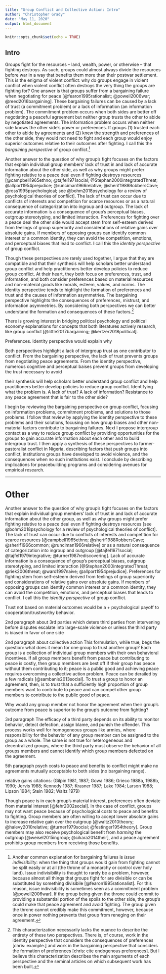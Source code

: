 ```yaml
---
title: "Group Conflict and Collective Action: Intro"
author: "Christopher Grady"
date: "May 11, 2020"
output: html_document
---
```


```r
knitr::opts_chunk$set(echo = TRUE)
```

<!--chris: thinking about removing discussion of third parties altogether.  Just saying "short of a third party intervening in the conflict...[repeated interaction stuff]."  Then footnote things about third parties. -->

## Intro

<!--1 – Violence is bad.  Results from information/commitment problem.  Explain information/comm problem.-->

Groups fight for the resources -- land, wealth, power, or otherwise -- that fighting destroys.  As such, groups could almost always divide the resources before war in a way that benefits them more than their postwar settlement.  This is the enigma of violent conflict: why do groups engage in violent conflict when violent conflict often destroys the very thing the groups are fighting for?  One answer is that groups suffer from a bargaining failure when negotiating for peace [@fearon1995rationalist; @powell2006war; @reed2016bargaining].  These bargaining failures can be caused by a lack of trust (a commitment problem) or a lack of information (an information problem).  The commitment problem occurs when both sides are better off negotiating a peaceful agreement but neither group trusts the other to abide by negotiated agreements.  The information problem occurs when neither side knows the other side's power or preferences.  If groups (1) trusted each other to abide by agreements and (2) knew the strength and preferences of the other side, they would not need to fight and each group would enjoy superior outcomes relative to their outcomes after fighting.  I call this the _bargaining perspective_ of group conflict.[^IssueIndivisibility]

[^IssueIndivisibility]: Another common explanation for bargaining failures is _issue indivisibility_: when the thing that groups would gain from fighting cannot be split easily or at all (the throne of a monarchy or control over holy land).  Issue indivisibility is thought to rarely be a problem, however, because almost all things that groups fight for are divisible or can be substituted by something divisibile [@fearon1995rationalist].  For this reason, issue indivisibility is sometimes seen as a commitment problem [@powell2006war].  If the group being given the throne could commit to providing a substantial portion of the spoils to the other side, the group's could make that peace agreement and avoid fighting.  The group given the throne cannot credibly make this commitment, however, because once in power nothing prevents that group from reneging on their agreement.

<!--Also results from individual-level stuff preventing trust and accurate info processing-->
Another answer to the question of why group's fight focuses on the factors that explain individual group members' lack of trust in and lack of accurate information about the other side, as well as why groups might prefer fighting relative to a peace deal even if fighting destroys resources [@campbell1965ethno; @tajfel1971social; @Stephan2000integratedThreat; @allport1954prejudice; @runciman1966relative; @sherif1988RobbersCave; @ross1995psychological; see @bohm2018psychology for a review of psychological theories of conflict].  The lack of trust can occur due to conflicts of interests and competition for scarce resources or as a natural consequence of categorization into ingroup and outgroup.  The lack of accurate information is a consequence of group's perceptual biases, outgroup stereotyping, and limited interaction.  Preferences for fighting over a peace deal the other side would accept stem from self-esteem derived from feelings of group superiority and considerations of relative gains over absolute gains.  If members of opposing groups can identify common interest or a common identity, they can avoid the competition, emotions, and perceptual biases that lead to conflict.  I call this the _identity perspective_ of group conflict.

<!--Compatability. chris: this is super important paragraph and I have not nailed it yet. -->
Though these perspectives are rarely used together, I argue that they are compatible and that their synthesis will help scholars better understand group conflict and help practitioners better develop policies to reduce group conflict.  At their heart, they both focus on preferences, trust, and information, and both consider preferences based on material resources and non-material goods like morals, esteem, values, and norms.  The identity perspective tends to highlight the formation<!--components?--> of preferences and trust and the causes of information asymmetries.  The bargaining perspective highlights the consequences of preferences, mistrust, and information asymmetries.  By considering both perspectives we can better understand the formation and consequences of these factors.^[This characterization necessarily lacks the nuance to describe the entirety of these two perspectives.  There is, of course, work in the identity perspective that considers the consequences of preferences [chris: example.] and work in the bargaining perspective that considers the formation of preferences [chris: cite endogenous preferences].  But I believe this characterization describes the main arguments of each perspective and the seminal articles on which subsequent work has been built.]


<!--Bargaining tends to assume or black-box the formation of preferences, trust, and information asymmetries.  Black-box: reputation can form from costly signaling.  But what will each group see as a costly signal?-->


There is growing interest in bridging political psychology and political economy explanations for concepts that both literatures actively research, like group conflict [@little2017bargaining; @kertzer2018political].  

<!--Compatibility Example: many cognitive biases prevent groups from developing trust.-->
Preferences.  Identity perspective would explain why 

Both perspectives highlight a lack of intergroup trust as one contributor to conflict.  From the bargaining perspective, the lack of trust prevents groups from negotiating peace agreements.  From the identity perspective, numerous cognitive and perceptual baises prevent groups from developing the trust necessary to avoid 

<!--Compatibility Example: Intergroup contact to reduce those biases and help groups develop trust-->


<!--Using both of these perspectives necessary for understanding group conflict and crafting policies to reduce conflict.-->
their synthesis will help scholars better understand group conflict and help practitioners better develop policies to reduce group conflict.
Identifying what the problem is.  A lack of trust?  A lack of information?  Resistance to any peace agreement that is fair to the other side?

<!--Roadmap paragraph -->
I begin by reviewing the bargaining perspective on group conflict, focusing on information problems, commitment problems, and solutions to those problems.  I follow that review by applying the identity perspective to these problems and their solutions, focusing on how group biases and other non-material factors contribute to bargaining failures.  Next I propose intergroup contact as a way to reduce group conflict by providing opportunities for the groups to gain accurate information about each other and to build intergroup trust.  I then apply a synthesis of these perspectives to farmer-pastoralist conflict in Nigeria, describing factors that push groups into conflict, institutions groups have developed to avoid violence, and the consequences when no such institutions exist.  I conclude by describing implications for peacebuilding programs and considering avenues for empirical research.


<!-- 
[^overlap]: There is overlap in idea from these two perspectives.  (1) Realistic group conflict theory from Campbell 1965: group conflict because groups compete for resources and have "incompatible goals".  Bargaining perspective basically assumes that fighting only happens if groups have incompatible goals.  (2) Nisbett and Cohen 1996 about a reputation for toughness.  (3) Bounded generalized reciprocity (Yamagishi et al. 1999) is similar to reputation mechanism.
-->

********************

# Other

<!--citations in identity perspective paragraph separated by claim. -->
Another answer to the question of why group's fight focuses on the factors that explain individual group members' lack of trust in and lack of accurate information about the other group, as well as why groups might prefer fighting relative to a peace deal even if fighting destroys resources [see @bohm2018psychology for a review of psychological theories of conflict].  The lack of trust can occur due to conflicts of interests and competition for scarce resources [@campbell1965ethno; @sherif1988RobbersCave; @sherif1966common; @runciman1966relative] or as a natural consequence of categorization into ingroup and outgroup [@tajfel1971social; @tajfel1979integrative; @turner1987rediscovering].  Lack of accurate information is a consequence of group's perceptual biases, outgroup stereotyping, and limited interaction [@Stephan2000integratedThreat; @riek2006threat; @ward1997naive; @allport1954prejudice].  Preferences for fighting stem from self-esteem derived from feelings of group superiority and considerations of relative gains over absolute gains.  If members of opposing groups can identify common interest or a common identity, they can avoid the competition, emotions, and perceptual biases that leads to conflict.  I call this the _identity perspective_ of group conflict.



Trust not based on material outcomes would be a + psychological payoff to cooperation/trustworthy behavior.

2nd paragraph about 3rd parties
which deters third parties from intervening before disputes escalate into large-scale violence or unless the third party is biased in favor of one side

2nd paragraph about collective action
This formulation, while true, begs the question: what does it mean for one group to trust another group?  Each group is a collection of individual group members with their own behavioral incentives.  If all group members benefit from peace but contributing to peace is costly, then group members are best off if their group has peace without them contributing to it; peace is a public good and achieving peace requires overcoming a collective action problem.  Peace can be derailed by a few radicals [@sambanis2013social].  To trust a group to honor an agreement, then, is to trust that a sufficiently high proportion of group members want to contribute to peace and can compel other group members to contribute to the public good of peace.<!--To trust a group to honor a peace agreement, then, is to trust that a sufficiently high proportion of group members will honor the agreement.  -->

Why would any group member not honor the agreement when their group's outcome from peace is superior to the group's outcome from fighting?


3rd paragraph
The efficacy of a third party depends on its ability to monitor behavior, detect defection, assign blame, and punish the offender.  This process works well for homogeneous groups like armies, where responsibility for the behavior of any group member can be assigned to the group as a whole.  The same is not true for heterogeneous and decentralized groups, where the third party must observe the behavior of all groups members and cannot identify which group members defected on the agreement.


5th paragraph
psych costs to peace and benefits to conflict might make no agreements mutually acceptable to both sides (no bargaining range).

relative gains citations:  (Gilpin 1981, 1987; Gowa 1986; Grieco
 1988a, 1988b, 1990; Jervis 1988; Kennedy
 1987; Krasner 1987; Lake 1984; Larson  1988; 
Lipson 1984; Stein 1982; Waltz 1979)

Though peace is in each group's material interest, preferences often deviate from material interest [@fehr2002social].  In the case of conflict, groups may not want peace because of psychological costs to peace and benefits to fighting.  Group members are often willing to accept lower absolute gains to increase relative gain over the outgroup [@waltz2010theory; @halevy2010relative; @turner1979social; @festinger1954theory].  Group members may also receive psychological benefit from _harming_ the outgroup [@weisel2015ingroup; @cikara2014their], and a peace agreement prohibits group members from receiving those benefits.
